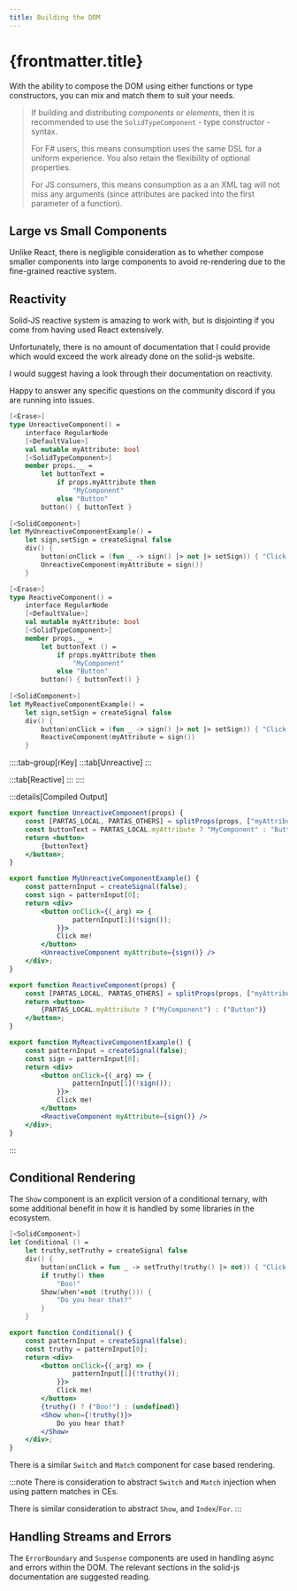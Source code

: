 ```yaml
---
title: Building the DOM
---
```



# {frontmatter.title}

With the ability to compose the DOM using either functions or type constructors,
you can mix and match them to suit your needs.

> If building and distributing *components* or *elements*, then it is recommended
> to use the `SolidTypeComponent` - type constructor - syntax.
> 
> For F# users, this means consumption uses the same DSL for a uniform experience.
> You also retain the flexibility of optional properties.
> 
> For JS consumers, this means consumption as a an XML tag will not miss any
> arguments (since attributes are packed into the first parameter of a function).

## Large vs Small Components

Unlike React, there is negligible consideration as to whether compose smaller
components into large components to avoid re-rendering due to the fine-grained
reactive system.

## Reactivity

Solid-JS reactive system is amazing to work with, but is disjointing if you
come from having used React extensively.

Unfortunately, there is no amount of documentation that I could provide which
would exceed the work already done on the solid-js website.

I would suggest having a look through their documentation on reactivity.

Happy to answer any specific questions on the community discord if you are
running into issues.


```fsharp tab="rKey" title="Unreactive" del={8-12} collapse={3-5,13-20}
[<Erase>]
type UnreactiveComponent() =
    interface RegularNode
    [<DefaultValue>]
    val mutable myAttribute: bool
    [<SolidTypeComponent>]
    member props.__ =
        let buttonText =
            if props.myAttribute then
                "MyComponent"
            else "Button"
        button() { buttonText }
        
[<SolidComponent>]
let MyUnreactiveComponentExample() =
    let sign,setSign = createSignal false
    div() {
        button(onClick = (fun _ -> sign() |> not |> setSign)) { "Click me!" }
        UnreactiveComponent(myAttribute = sign())
    }
```

```fsharp {8} tab="rKey" title="Reactive" ins={8-12} collapse={3-5,13-20}
[<Erase>]
type ReactiveComponent() =
    interface RegularNode
    [<DefaultValue>]
    val mutable myAttribute: bool
    [<SolidTypeComponent>]
    member props.__ =
        let buttonText () =
            if props.myAttribute then
                "MyComponent"
            else "Button"
        button() { buttonText() }
        
[<SolidComponent>]
let MyReactiveComponentExample() =
    let sign,setSign = createSignal false
    div() {
        button(onClick = (fun _ -> sign() |> not |> setSign)) { "Click me!" }
        ReactiveComponent(myAttribute = sign())
    }
```

::::tab-group[rKey]
:::tab[Unreactive]
<MyUnreactiveComponentExample/>
:::

:::tab[Reactive]
<MyReactiveComponentExample/>
:::
::::


:::details[Compiled Output]
```jsx tab="rKey" title="Unreactive"
export function UnreactiveComponent(props) {
    const [PARTAS_LOCAL, PARTAS_OTHERS] = splitProps(props, ["myAttribute"]);
    const buttonText = PARTAS_LOCAL.myAttribute ? "MyComponent" : "Button";
    return <button>
        {buttonText}
    </button>;
}

export function MyUnreactiveComponentExample() {
    const patternInput = createSignal(false);
    const sign = patternInput[0];
    return <div>
        <button onClick={(_arg) => {
                patternInput[1](!sign());
            }}>
            Click me!
        </button>
        <UnreactiveComponent myAttribute={sign()} />
    </div>;
}

```


```jsx tab="rKey" title="Reactive"
export function ReactiveComponent(props) {
    const [PARTAS_LOCAL, PARTAS_OTHERS] = splitProps(props, ["myAttribute"]);
    return <button>
        {PARTAS_LOCAL.myAttribute ? ("MyComponent") : ("Button")}
    </button>;
}

export function MyReactiveComponentExample() {
    const patternInput = createSignal(false);
    const sign = patternInput[0];
    return <div>
        <button onClick={(_arg) => {
                patternInput[1](!sign());
            }}>
            Click me!
        </button>
        <ReactiveComponent myAttribute={sign()} />
    </div>;
}
```
:::


## Conditional Rendering

The `Show` component is an explicit version of a conditional ternary, with some additional
benefit in how it is handled by some libraries in the ecosystem.

```fsharp tab title="F#"
[<SolidComponent>]
let Conditional () =
    let truthy,setTruthy = createSignal false
    div() {
        button(onClick = fun _ -> setTruthy(truthy() |> not)) { "Click me!" }
        if truthy() then
            "Boo!"
        Show(when'=not (truthy())) {
            "Do you hear that?"
        }
    }
```

```jsx tab title="JSX"
export function Conditional() {
    const patternInput = createSignal(false);
    const truthy = patternInput[0];
    return <div>
        <button onClick={(_arg) => {
                patternInput[1](!truthy());
            }}>
            Click me!
        </button>
        {truthy() ? ("Boo!") : (undefined)}
        <Show when={!truthy()}>
            Do you hear that?
        </Show>
    </div>;
}
```

<Conditional/>

There is a similar `Switch` and `Match` component for case based rendering.

:::note
There is consideration to abstract `Switch` and `Match` injection when using
pattern matches in CEs.

There is similar consideration to abstract `Show`, and `Index`/`For`.
:::

## Handling Streams and Errors

The `ErrorBoundary` and `Suspense` components are used in handling async
and errors within the DOM. The relevant sections in the solid-js documentation are
suggested reading.

